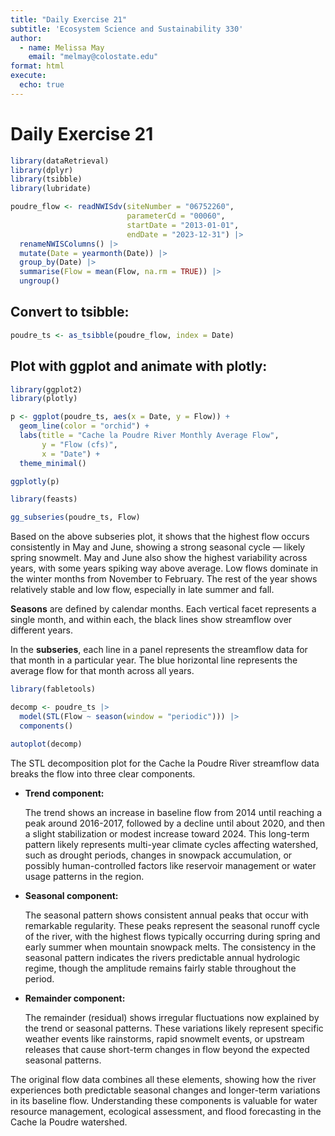 ```yaml
---
title: "Daily Exercise 21"
subtitle: 'Ecosystem Science and Sustainability 330'
author:
  - name: Melissa May
    email: "melmay@colostate.edu"
format: html
execute:
  echo: true
---
```


# Daily Exercise 21

```r
library(dataRetrieval)
library(dplyr)
library(tsibble)
library(lubridate)

poudre_flow <- readNWISdv(siteNumber = "06752260",
                          parameterCd = "00060",
                          startDate = "2013-01-01",
                          endDate = "2023-12-31") |>
  renameNWISColumns() |>
  mutate(Date = yearmonth(Date)) |> 
  group_by(Date) |>
  summarise(Flow = mean(Flow, na.rm = TRUE)) |> 
  ungroup()
```

## Convert to tsibble:

```r
poudre_ts <- as_tsibble(poudre_flow, index = Date)
```

## Plot with ggplot and animate with plotly:

```r
library(ggplot2)
library(plotly)

p <- ggplot(poudre_ts, aes(x = Date, y = Flow)) +
  geom_line(color = "orchid") +
  labs(title = "Cache la Poudre River Monthly Average Flow",
       y = "Flow (cfs)",
       x = "Date") +
  theme_minimal()

ggplotly(p)
```

```r
library(feasts)

gg_subseries(poudre_ts, Flow)
```

Based on the above subseries plot, it shows that the highest flow occurs consistently in May and June, showing a strong seasonal cycle — likely spring snowmelt. May and June also show the highest variability across years, with some years spiking way above average. Low flows dominate in the winter months from November to February. The rest of the year shows relatively stable and low flow, especially in late summer and fall.

**Seasons** are defined by calendar months. Each vertical facet represents a single month, and within each, the black lines show streamflow over different years.

In the **subseries**, each line in a panel represents the streamflow data for that month in a particular year. The blue horizontal line represents the average flow for that month across all years.

```r
library(fabletools)

decomp <- poudre_ts |> 
  model(STL(Flow ~ season(window = "periodic"))) |> 
  components()

autoplot(decomp)
```

The STL decomposition plot for the Cache la Poudre River streamflow data breaks the flow into three clear components.

-   **Trend component:**

    The trend shows an increase in baseline flow from 2014 until reaching a peak around 2016-2017, followed by a decline until about 2020, and then a slight stabilization or modest increase toward 2024. This long-term pattern likely represents multi-year climate cycles affecting watershed, such as drought periods, changes in snowpack accumulation, or possibly human-controlled factors like reservoir management or water usage patterns in the region.

-   **Seasonal component:**

    The seasonal pattern shows consistent annual peaks that occur with remarkable regularity. These peaks represent the seasonal runoff cycle of the river, with the highest flows typically occurring during spring and early summer when mountain snowpack melts. The consistency in the seasonal pattern indicates the rivers predictable annual hydrologic regime, though the amplitude remains fairly stable throughout the period.

-   **Remainder component:**

    The remainder (residual) shows irregular fluctuations now explained by the trend or seasonal patterns. These variations likely represent specific weather events like rainstorms, rapid snowmelt events, or upstream releases that cause short-term changes in flow beyond the expected seasonal patterns.

The original flow data combines all these elements, showing how the river experiences both predictable seasonal changes and longer-term variations in its baseline flow. Understanding these components is valuable for water resource management, ecological assessment, and flood forecasting in the Cache la Poudre watershed.
